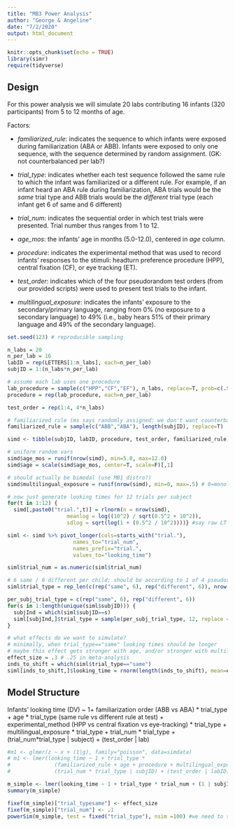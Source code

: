 ```yaml
---
title: "MB3 Power Analysis"
author: "George & Angeline"
date: "7/2/2020"
output: html_document
---
```


```r
knitr::opts_chunk$set(echo = TRUE)
library(simr)
require(tidyverse)
```

## Design


For this power analysis we will simulate 20 labs contributing 16 infants (320 participants) from 5 to 12 months of age.

Factors:

* *familiarized_rule*: indicates the sequence to which infants were exposed during familiarization (ABA or ABB). Infants were exposed to only one sequence, with the sequence determined by random assignment. (GK: not counterbalanced per lab?)

* *trial_type*: indicates whether each test sequence followed the same rule to which the infant was familiarized or a different rule. For example, if an infant heard an ABA rule during familiarization, ABA trials would be the *same* trial type and ABB trials would be the *different* trial type (each infant get 6 of same and 6 different)

* *trial_num*: indicates the sequential order in which test trials were presented. Trial number thus ranges from 1 to 12. 

* *age_mos*: the infants' age in months (5.0-12.0), centered in *age* column.

* *procedure*: indicates the experimental method that was used to record infants’ responses to the stimuli: headturn preference procedure (HPP), central fixation (CF), or eye tracking (ET). 
* *test_order*: indicates which of the four pseudorandom test orders (from our provided scripts) were used to present test trials to the infant. 

* *multilingual_exposure*: indicates the infants' exposure to the secondary/primary language, ranging from 0% (no exposure to a secondary language) to 49% (i.e., baby hears 51% of their primary language and 49% of the secondary language). 


```r
set.seed(123) # reproducible sampling

n_labs = 20
n_per_lab = 16
labID = rep(LETTERS[1:n_labs], each=n_per_lab)
subjID = 1:(n_labs*n_per_lab)

# assume each lab uses one procedure
lab_procedure = sample(c("HPP","CF","EF"), n_labs, replace=T, prob=c(.5,.3,.2))
procedure = rep(lab_procedure, each=n_per_lab)

test_order = rep(1:4, 4*n_labs) 

# familiarized rule (ms says randomly assigned: we don't want counterbalanced per lab?)
familiarized_rule = sample(c("ABB","ABA"), length(subjID), replace=T)

simd <- tibble(subjID, labID, procedure, test_order, familiarized_rule)

# uniform random vars
simd$age_mos = runif(nrow(simd), min=5.0, max=12.0)
simd$age = scale(simd$age_mos, center=T, scale=F)[,1]

# should actually be bimodal (use MB1 distro?)
simd$multilingual_exposure = runif(nrow(simd), min=0, max=.5) # 0=monolingual, .5=50% secondary language

# now just generate looking times for 12 trials per subject
for(t in 1:12) {
  simd[,paste0("trial.",t)] = rlnorm(n = nrow(simd), 
                   meanlog = log((10^2) / sqrt(0.5^2 + 10^2)), 
                   sdlog = sqrt(log(1 + (0.5^2 / 10^2))))} #say raw LT mean = 10, raw LT SD = 1

siml <- simd %>% pivot_longer(cols=starts_with("trial."), 
                     names_to="trial_num", 
                     names_prefix="trial.",
                     values_to="looking_time") 

siml$trial_num = as.numeric(siml$trial_num)

# 6 same / 6 different per child; should be according to 1 of 4 pseudorandom orders, but we're not actually modeling order effects here so just make blocks:
siml$trial_type = rep_len(c(rep("same", 6), rep("different", 6)), nrow(siml)) # each

per_subj_trial_type = c(rep("same", 6), rep("different", 6))
for(s in 1:length(unique(siml$subjID))) {
  subjInd = which(siml$subjID==s)
  siml[subjInd,]$trial_type = sample(per_subj_trial_type, 12, replace = F)
}

# what effects do we want to simulate?
# minimally, when trial_type=="same" looking times should be longer
# maybe this effect gets stronger with age, and/or stronger with multilingual_exposure
effect_size = .3 # .25 in meta-analysis
inds_to_shift = which(siml$trial_type=="same")
siml[inds_to_shift,]$looking_time = rnorm(length(inds_to_shift), mean=effect_size, sd=1)

```

## Model Structure

Infants' looking time (DV) ~ 1+ familiarization order (ABB vs ABA) * trial_type + age * trial_type (same rule vs different rule at test) + experimental_method (HPP vs central fixation vs eye-tracking) * trial_type + multilingual_exposure * trial_type + trial_num * trial_type + (trial_num*trial_type | subject) + (test_order | lab)

```r
#m1 <- glmer(z ~ x + (1|g), family="poisson", data=simdata)
# m1 <- lmer(looking_time ~ 1 + trial_type * 
#              (familiarized_rule + age + procedure + multilingual_exposure + trial_num) +
#              (trial_num * trial_type | subjID) + (test_order | labID), data=siml)

m_simple <- lmer(looking_time ~ 1 + trial_type * trial_num + (1 | subjID), data=siml)
summary(m_simple)
```

```r
fixef(m_simple)["trial_typesame"] <- effect_size
fixef(m_simple)["trial_num"] <- .1
powerSim(m_simple, test = fixed("trial_type"), nsim =100) #we need to specify the fixed effect that we want to do, cause simrR can only calculate power for one particular coefficient each time
```

